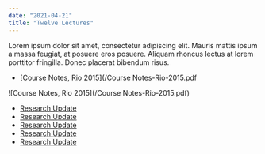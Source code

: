 ```yaml
---
date: "2021-04-21"
title: "Twelve Lectures"
---
```


Lorem ipsum dolor sit amet, consectetur adipiscing elit. Mauris mattis ipsum a
massa feugiat, at posuere eros posuere. Aliquam rhoncus lectus at lorem
porttitor fringilla. Donec placerat bibendum risus.

* [Course Notes, Rio 2015](/Course Notes-Rio-2015.pdf

![Course Notes, Rio 2015](/Course Notes-Rio-2015.pdf)
* [Research Update](/gondwana)
* [Research Update](/gondwana)
* [Research Update](/gondwana)
* [Research Update](/gondwana)
* [Research Update](/gondwana)
